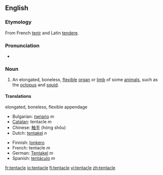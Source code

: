 ==English==
===Etymology===
From French [[tenir]] and Latin [[tendere]].

===Pronunciation===
*{{audio|en-us-tentacle.ogg|Audio (US)}}

===Noun===
{{en-noun}}

# An elongated, boneless, [[flexible]] [[organ]] or [[limb]] of some [[animal]]s, such as the [[octopus]] and [[squid]].

====Translations====
;elongated, boneless, flexible appendage
{{top}}
*Bulgarian: [[пипало]] ''m''
*[[Catalan]]: tentacle ''m''
*Chinese: [[触手]] (hóng shǒu)
*Dutch: [[tentakel]] ''n''
{{mid}}
*Finnish: [[lonkero]]
*French: tentacle ''m''
*German: [[Tentakel]] ''m''
*Spanish: [[tentáculo]] ''m''
{{bottom}}

[[fr:tentacle]]
[[io:tentacle]]
[[fi:tentacle]]
[[vi:tentacle]]
[[zh:tentacle]]